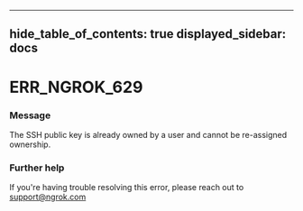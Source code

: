 

---
hide_table_of_contents: true
displayed_sidebar: docs
---


# ERR_NGROK_629

### Message
The SSH public key is already owned by a user and cannot be re-assigned ownership.

<ErrorDetails error="err_ngrok_629" />



### Further help
If you're having trouble resolving this error, please reach out to [support@ngrok.com](mailto:support@ngrok.com?subject=Help%20with%20ERR_NGROK_629)


